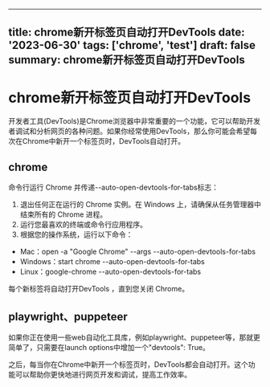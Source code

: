 
---
title: chrome新开标签页自动打开DevTools
date: '2023-06-30'
tags: ['chrome', 'test']
draft: false
summary: chrome新开标签页自动打开DevTools
---

# chrome新开标签页自动打开DevTools

开发者工具(DevTools)是Chrome浏览器中非常重要的一个功能，它可以帮助开发者调试和分析网页的各种问题。如果你经常使用DevTools，那么你可能会希望每次在Chrome中新开一个标签页时，DevTools自动打开。

## chrome

命令行运行 Chrome 并传递--auto-open-devtools-for-tabs标志：

1. 退出任何正在运行的 Chrome 实例。在 Windows 上，请确保从任务管理器中结束所有的 Chrome 进程。
2. 运行您最喜欢的终端或命令行应用程序。
3. 根据您的操作系统，运行以下命令：
- Mac：open -a "Google Chrome" --args --auto-open-devtools-for-tabs
- Windows：start chrome --auto-open-devtools-for-tabs
- Linux：google-chrome --auto-open-devtools-for-tabs

每个新标签将自动打开DevTools ，直到您关闭 Chrome。

## playwright、puppeteer

如果你正在使用一些web自动化工具库，例如playwright、puppeteer等，那就更简单了，只需要在launch options中增加一个"devtools": True。

之后，每当你在Chrome中新开一个标签页时，DevTools都会自动打开。这个功能可以帮助你更快地进行网页开发和调试，提高工作效率。